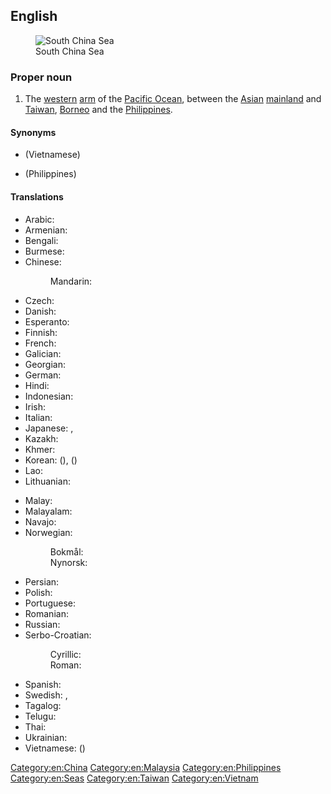 ==English==
{{wikipedia}}
[[File:Relief Map of South China Sea.png|thumb|South China Sea]]
===Proper noun===
{{en-proper noun|head=[[south|South]] [[China]] [[sea|Sea]]}}

# The [[western]] [[arm]] of the [[Pacific Ocean]], between the [[Asian]] [[mainland]] and [[Taiwan]], [[Borneo]] and the [[Philippines]].

====Synonyms====
* {{l|en|East Sea}} (Vietnamese)
* {{l|en|West Philippine Sea}} (Philippines)

====Translations====
{{trans-top|Pacific Ocean, between the Asian mainland and Taiwan, Borneo and the Philippines}}
* Arabic: {{t|ar|بَحْر اَلصِّين اَلْجَنُوبِيّ|m}}
* Armenian: {{t|hy|Հարավ-Չինական ծով}}
* Bengali: {{t|bn|দক্ষিণ চীন সাগর}}
* Burmese: {{t-needed|my}}
* Chinese:
*: Mandarin: {{t+|cmn|南海|tr=Nán Hǎi|sc=Hani}}
* Czech: {{t|cs|Jihočínské moře|n}}
* Danish: {{t|da|Sydkinesiske Hav}}
* Esperanto: {{t|eo|Sudĉina Maro}}
* Finnish: {{t|fi|Etelä-Kiinanmeri}}
* French: {{t+|fr|mer de Chine méridionale|f}}
* Galician: {{t|gl|mar da China Meridional|m}}
* Georgian: {{t|ka|სამხრეთ ჩინეთის ზღვა}}
* German: {{t+|de|Südchinesisches Meer|n}}
* Hindi: {{t-needed|hi}}
* Indonesian: {{t|id|Laut Tiongkok Selatan}}
* Irish: {{t|ga|Muir na Síne Theas|f}}
* Italian: {{t|it|Mar Cinese Meridionale|m}}
* Japanese: {{t|ja|南シナ海|tr=みなみしなかい, Minami Shina kai}}, {{t|ja|南支那海|tr=Minami Shina kai}}
* Kazakh: {{t|kk|Оңтүстік Қытай теңізі}}
* Khmer: {{t+|km|សមុទ្រចិនខាងត្បូង|tr=sa’mot cən kʰaaŋ tbooŋ|sc=Khmr}}
* Korean: {{t|ko|남중국해}} ({{t|ko|南中國海|sc=Hani}}), {{t|ko|중국남해}} ({{t|ko|中國南海|sc=Hani}})
* Lao: {{t+|lo|ທະເລຈີນໃຕ້}}
* Lithuanian: {{t|lt|Pietų Kinijos jūra}}
{{trans-mid}}
* Malay: {{t|ms|Laut China Selatan}}
* Malayalam: {{t|ml|ദക്ഷിണ ചൈനാക്കടൽ}}
* Navajo: {{t|nv|Tónteel náátsʼósí}}
* Norwegian:
*: Bokmål: {{t|nb|Sørkinahavet}}
*: Nynorsk: {{t|nn|Sørkinahavet}}
* Persian: {{t-needed|fa}}
* Polish: {{t+|pl|Morze Południowochińskie|n}}
* Portuguese: {{t|pt|Mar da China Meridional|m}}
* Romanian: {{t|ro|Marea Chinei de Sud|f}}
* Russian: {{t+|ru|Ю́жно-Кита́йское мо́ре|n|}}
* Serbo-Croatian:
*: Cyrillic: {{t|sh|Јужнокинеско море|n}}
*: Roman: {{t|sh|Južnokinesko more|n}}
* Spanish: {{t|es|mar de la China Meridional|m}}
* Swedish: {{t|sv|Sydkinesiska sjön|c}}, {{t|sv|Sydkinesiska havet|n}}
* Tagalog: {{t|tl|Dagat Luzon}}
* Telugu: {{t|te|దక్షిణ చైనా సముద్రం}}
* Thai: {{t|th|ทะเลจีนใต้|tr=tá-lay jeen dtâi}}
* Ukrainian: {{t-needed|uk}}
* Vietnamese: {{t|vi|Biển Đông}} ({{t|vi|㴜東|sc=Hani}})
{{trans-bottom}}

[[Category:en:China]]
[[Category:en:Malaysia]]
[[Category:en:Philippines]]
[[Category:en:Seas]]
[[Category:en:Taiwan]]
[[Category:en:Vietnam]]